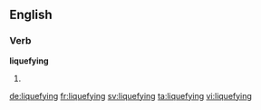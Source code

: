 ==English==

===Verb===
'''liquefying'''

# {{present participle of|liquefy}} {{alternative spelling of|liquifying}}

[[de:liquefying]]
[[fr:liquefying]]
[[sv:liquefying]]
[[ta:liquefying]]
[[vi:liquefying]]